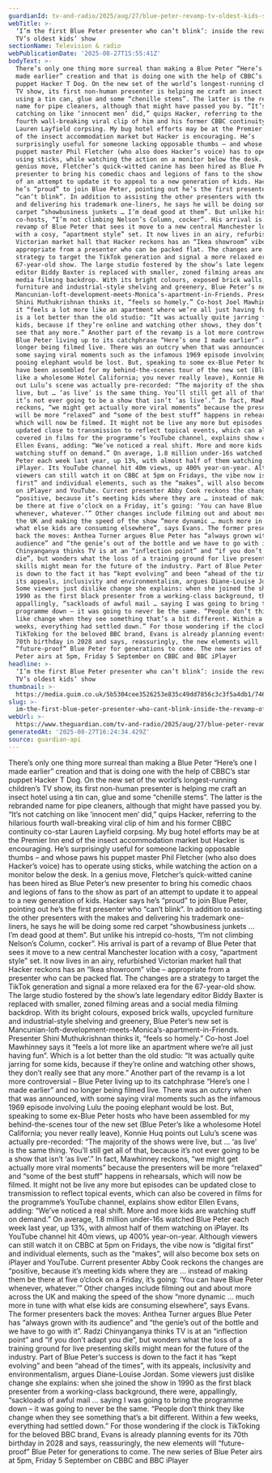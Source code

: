 ```yaml
---
guardianId: tv-and-radio/2025/aug/27/blue-peter-revamp-tv-oldest-kids-show
webTitle: >-
  ‘I’m the first Blue Peter presenter who can’t blink’: inside the revamp of
  TV’s oldest kids’ show
sectionName: Television & radio
webPublicationDate: '2025-08-27T15:55:41Z'
bodyText: >-
  There’s only one thing more surreal than making a Blue Peter “Here’s one I
  made earlier” creation and that is doing one with the help of CBBC’s star
  puppet Hacker T Dog. On the new set of the world’s longest-running children’s
  TV show, its first non-human presenter is helping me craft an insect hotel
  using a tin can, glue and some “chenille stems”. The latter is the rebranded
  name for pipe cleaners, although that might have passed you by. “It’s not
  catching on like ‘innocent men’ did,” quips Hacker, referring to the hilarious
  fourth wall-breaking viral clip of him and his former CBBC continuity co-star
  Lauren Layfield corpsing. My bug hotel efforts may be at the Premier Inn end
  of the insect accommodation market but Hacker is encouraging. He’s
  surprisingly useful for someone lacking opposable thumbs – and whose paws his
  puppet master Phil Fletcher (who also does Hacker’s voice) has to operate
  using sticks, while watching the action on a monitor below the desk. In a
  genius move, Fletcher’s quick-witted canine has been hired as Blue Peter’s new
  presenter to bring his comedic chaos and legions of fans to the show as part
  of an attempt to update it to appeal to a new generation of kids. Hacker says
  he’s “proud” to join Blue Peter, pointing out he’s the first presenter who
  “can’t blink”. In addition to assisting the other presenters with the makes
  and delivering his trademark one-liners, he says he will be doing some red
  carpet “showbusiness junkets … I’m dead good at them”. But unlike his intrepid
  co-hosts, “I’m not climbing Nelson’s Column, cocker”. His arrival is part of a
  revamp of Blue Peter that sees it move to a new central Manchester location
  with a cosy, “apartment style” set. It now lives in an airy, refurbished
  Victorian market hall that Hacker reckons has an “Ikea showroom” vibe –
  appropriate from a presenter who can be packed flat. The changes are a
  strategy to target the TikTok generation and signal a more relaxed era for the
  67-year-old show. The large studio fostered by the show’s late legendary
  editor Biddy Baxter is replaced with smaller, zoned filming areas and a social
  media filming backdrop. With its bright colours, exposed brick walls, upcycled
  furniture and industrial-style shelving and greenery, Blue Peter’s new set is
  Mancunian-loft-development-meets-Monica’s-apartment-in-Friends. Presenter
  Shini Muthukrishnan thinks it, “feels so homely.” Co-host Joel Mawhinney says
  it “feels a lot more like an apartment where we’re all just having fun”. Which
  is a lot better than the old studio: “It was actually quite jarring for some
  kids, because if they’re online and watching other shows, they don’t really
  see that any more.” Another part of the revamp is a lot more controversial –
  Blue Peter living up to its catchphrase “Here’s one I made earlier” and no
  longer being filmed live. There was an outcry when that was announced, with
  some saying viral moments such as the infamous 1969 episode involving Lulu the
  pooing elephant would be lost. But, speaking to some ex-Blue Peter hosts who
  have been assembled for my behind-the-scenes tour of the new set (Blue Peter’s
  like a wholesome Hotel California; you never really leave), Konnie Huq points
  out Lulu’s scene was actually pre-recorded: “The majority of the shows were
  live, but … ‘as live’ is the same thing. You’ll still get all of that, because
  it’s not ever going to be a show that isn’t ‘as live’.” In fact, Mawhinney
  reckons, “we might get actually more viral moments” because the presenters
  will be more “relaxed” and “some of the best stuff” happens in rehearsals,
  which will now be filmed. It might not be live any more but episodes can be
  updated close to transmission to reflect topical events, which can also be
  covered in films for the programme’s YouTube channel, explains show editor
  Ellen Evans, adding: “We’ve noticed a real shift. More and more kids are
  watching stuff on demand.” On average, 1.8 million under-16s watched Blue
  Peter each week last year, up 13%, with almost half of them watching on
  iPlayer. Its YouTube channel hit 40m views, up 400% year-on-year. Although
  viewers can still watch it on CBBC at 5pm on Fridays, the vibe now is “digital
  first” and individual elements, such as the “makes”, will also become box sets
  on iPlayer and YouTube. Current presenter Abby Cook reckons the changes are
  “positive, because it’s meeting kids where they are … instead of making them
  be there at five o’clock on a Friday, it’s going: ‘You can have Blue Peter
  whenever, whatever.’” Other changes include filming out and about more across
  the UK and making the speed of the show “more dynamic … much more in tune with
  what else kids are consuming elsewhere”, says Evans. The former presenters
  back the moves: Anthea Turner argues Blue Peter has “always grown with its
  audience” and “the genie’s out of the bottle and we have to go with it”. Radzi
  Chinyanganya thinks TV is at an “inflection point” and “if you don’t adapt you
  die”, but wonders what the loss of a training ground for live presenting
  skills might mean for the future of the industry. Part of Blue Peter’s success
  is down to the fact it has “kept evolving” and been “ahead of the times”, with
  its appeals, inclusivity and environmentalism, argues Diane-Louise Jordan.
  Some viewers just dislike change she explains: when she joined the show in
  1990 as the first black presenter from a working-class background, there were,
  appallingly, “sackloads of awful mail … saying I was going to bring the
  programme down – it was going to never be the same. “People don’t think they
  like change when they see something that’s a bit different. Within a few
  weeks, everything had settled down.” For those wondering if the clock is
  TikToking for the beloved BBC brand, Evans is already planning events for its
  70th birthday in 2028 and says, reassuringly, the new elements will
  “future-proof” Blue Peter for generations to come. The new series of Blue
  Peter airs at 5pm, Friday 5 September on CBBC and BBC iPlayer
headline: >-
  ‘I’m the first Blue Peter presenter who can’t blink’: inside the revamp of
  TV’s oldest kids’ show
thumbnail: >-
  https://media.guim.co.uk/5b5304cee3526253e835c49dd7856c3c3f5a4db1/746_232_7510_6008/500.jpg
slug: >-
  im-the-first-blue-peter-presenter-who-cant-blink-inside-the-revamp-of-tvs-oldest-kids-show
webUrl: >-
  https://www.theguardian.com/tv-and-radio/2025/aug/27/blue-peter-revamp-tv-oldest-kids-show
generatedAt: '2025-08-27T16:24:34.429Z'
source: guardian-api
---
```

There’s only one thing more surreal than making a Blue Peter “Here’s one I made earlier” creation and that is doing one with the help of CBBC’s star puppet Hacker T Dog. On the new set of the world’s longest-running children’s TV show, its first non-human presenter is helping me craft an insect hotel using a tin can, glue and some “chenille stems”. The latter is the rebranded name for pipe cleaners, although that might have passed you by. “It’s not catching on like ‘innocent men’ did,” quips Hacker, referring to the hilarious fourth wall-breaking viral clip of him and his former CBBC continuity co-star Lauren Layfield corpsing. My bug hotel efforts may be at the Premier Inn end of the insect accommodation market but Hacker is encouraging. He’s surprisingly useful for someone lacking opposable thumbs – and whose paws his puppet master Phil Fletcher (who also does Hacker’s voice) has to operate using sticks, while watching the action on a monitor below the desk. In a genius move, Fletcher’s quick-witted canine has been hired as Blue Peter’s new presenter to bring his comedic chaos and legions of fans to the show as part of an attempt to update it to appeal to a new generation of kids. Hacker says he’s “proud” to join Blue Peter, pointing out he’s the first presenter who “can’t blink”. In addition to assisting the other presenters with the makes and delivering his trademark one-liners, he says he will be doing some red carpet “showbusiness junkets … I’m dead good at them”. But unlike his intrepid co-hosts, “I’m not climbing Nelson’s Column, cocker”. His arrival is part of a revamp of Blue Peter that sees it move to a new central Manchester location with a cosy, “apartment style” set. It now lives in an airy, refurbished Victorian market hall that Hacker reckons has an “Ikea showroom” vibe – appropriate from a presenter who can be packed flat. The changes are a strategy to target the TikTok generation and signal a more relaxed era for the 67-year-old show. The large studio fostered by the show’s late legendary editor Biddy Baxter is replaced with smaller, zoned filming areas and a social media filming backdrop. With its bright colours, exposed brick walls, upcycled furniture and industrial-style shelving and greenery, Blue Peter’s new set is Mancunian-loft-development-meets-Monica’s-apartment-in-Friends. Presenter Shini Muthukrishnan thinks it, “feels so homely.” Co-host Joel Mawhinney says it “feels a lot more like an apartment where we’re all just having fun”. Which is a lot better than the old studio: “It was actually quite jarring for some kids, because if they’re online and watching other shows, they don’t really see that any more.” Another part of the revamp is a lot more controversial – Blue Peter living up to its catchphrase “Here’s one I made earlier” and no longer being filmed live. There was an outcry when that was announced, with some saying viral moments such as the infamous 1969 episode involving Lulu the pooing elephant would be lost. But, speaking to some ex-Blue Peter hosts who have been assembled for my behind-the-scenes tour of the new set (Blue Peter’s like a wholesome Hotel California; you never really leave), Konnie Huq points out Lulu’s scene was actually pre-recorded: “The majority of the shows were live, but … ‘as live’ is the same thing. You’ll still get all of that, because it’s not ever going to be a show that isn’t ‘as live’.” In fact, Mawhinney reckons, “we might get actually more viral moments” because the presenters will be more “relaxed” and “some of the best stuff” happens in rehearsals, which will now be filmed. It might not be live any more but episodes can be updated close to transmission to reflect topical events, which can also be covered in films for the programme’s YouTube channel, explains show editor Ellen Evans, adding: “We’ve noticed a real shift. More and more kids are watching stuff on demand.” On average, 1.8 million under-16s watched Blue Peter each week last year, up 13%, with almost half of them watching on iPlayer. Its YouTube channel hit 40m views, up 400% year-on-year. Although viewers can still watch it on CBBC at 5pm on Fridays, the vibe now is “digital first” and individual elements, such as the “makes”, will also become box sets on iPlayer and YouTube. Current presenter Abby Cook reckons the changes are “positive, because it’s meeting kids where they are … instead of making them be there at five o’clock on a Friday, it’s going: ‘You can have Blue Peter whenever, whatever.’” Other changes include filming out and about more across the UK and making the speed of the show “more dynamic … much more in tune with what else kids are consuming elsewhere”, says Evans. The former presenters back the moves: Anthea Turner argues Blue Peter has “always grown with its audience” and “the genie’s out of the bottle and we have to go with it”. Radzi Chinyanganya thinks TV is at an “inflection point” and “if you don’t adapt you die”, but wonders what the loss of a training ground for live presenting skills might mean for the future of the industry. Part of Blue Peter’s success is down to the fact it has “kept evolving” and been “ahead of the times”, with its appeals, inclusivity and environmentalism, argues Diane-Louise Jordan. Some viewers just dislike change she explains: when she joined the show in 1990 as the first black presenter from a working-class background, there were, appallingly, “sackloads of awful mail … saying I was going to bring the programme down – it was going to never be the same. “People don’t think they like change when they see something that’s a bit different. Within a few weeks, everything had settled down.” For those wondering if the clock is TikToking for the beloved BBC brand, Evans is already planning events for its 70th birthday in 2028 and says, reassuringly, the new elements will “future-proof” Blue Peter for generations to come. The new series of Blue Peter airs at 5pm, Friday 5 September on CBBC and BBC iPlayer
